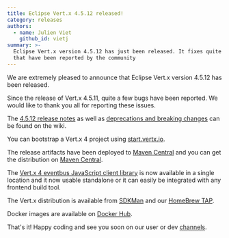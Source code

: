 ```yaml
---
title: Eclipse Vert.x 4.5.12 released!
category: releases
authors:
  - name: Julien Viet
    github_id: vietj
summary: >-
  Eclipse Vert.x version 4.5.12 has just been released. It fixes quite a few bugs
  that have been reported by the community
---
```


We are extremely pleased to announce that Eclipse Vert.x version 4.5.12 has been released.

Since the release of Vert.x 4.5.11, quite a few bugs have been reported. We would like to thank you all for reporting these issues.

The [4.5.12 release notes](https://github.com/vert-x3/wiki/wiki/4.5.12-Release-Notes) as well as
[deprecations and breaking changes](https://github.com/vert-x3/wiki/wiki/4.5.12-Deprecations-and-breaking-changes)
can be found on the wiki.

You can bootstrap a Vert.x 4 project using [start.vertx.io](https://start.vertx.io).

The release artifacts have been deployed to [Maven Central](https://search.maven.org/search?q=g:io.vertx%20AND%20v:4.5.12) and
you can get the distribution on [Maven Central](https://repo1.maven.org/maven2/io/vertx/vertx-stack-manager/4.5.12/).

The [Vert.x 4 eventbus JavaScript client library](https://www.npmjs.com/package/@vertx/eventbus-bridge-client.js) is now available
in a single location and it now usable standalone or it can easily be integrated with any frontend build tool.

The Vert.x distribution is available from [SDKMan](https://sdkman.io) and our
[HomeBrew TAP](https://github.com/vertx-distrib/homebrew-tap).

Docker images are available on [Docker Hub](https://hub.docker.com/u/vertx/).

That's it! Happy coding and see you soon on our user or dev [channels](https://vertx.io/channels).
